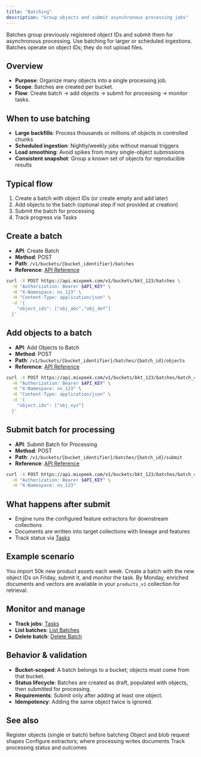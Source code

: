 ```yaml
---
title: "Batching"
description: "Group objects and submit asynchronous processing jobs"
---
```


<Note>
  Batches group previously registered object IDs and submit them for asynchronous processing. Use batching for larger or scheduled ingestions. Batches operate on object IDs; they do not upload files.
</Note>

## Overview

- **Purpose**: Organize many objects into a single processing job.
- **Scope**: Batches are created per bucket.
- **Flow**: Create batch → add objects → submit for processing → monitor tasks.

## When to use batching

- **Large backfills**: Process thousands or millions of objects in controlled chunks
- **Scheduled ingestion**: Nightly/weekly jobs without manual triggers
- **Load smoothing**: Avoid spikes from many single-object submissions
- **Consistent snapshot**: Group a known set of objects for reproducible results

## Typical flow

1) Create a batch with object IDs (or create empty and add later)
2) Add objects to the batch (optional step if not provided at creation)
3) Submit the batch for processing
4) Track progress via Tasks

## Create a batch

- **API**: Create Batch
- **Method**: POST
- **Path**: `/v1/buckets/{bucket_identifier}/batches`
- **Reference**: [API Reference](/api-reference/bucket-batches/create-batch)

```bash
curl -X POST https://api.mixpeek.com/v1/buckets/bkt_123/batches \
  -H "Authorization: Bearer $API_KEY" \
  -H "X-Namespace: ns_123" \
  -H "Content-Type: application/json" \
  -d '{
    "object_ids": ["obj_abc","obj_def"]
  }'
```

## Add objects to a batch

- **API**: Add Objects to Batch
- **Method**: POST
- **Path**: `/v1/buckets/{bucket_identifier}/batches/{batch_id}/objects`
- **Reference**: [API Reference](/api-reference/bucket-batches/add-objects-to-batch)

```bash
curl -X POST https://api.mixpeek.com/v1/buckets/bkt_123/batches/batch_456/objects \
  -H "Authorization: Bearer $API_KEY" \
  -H "X-Namespace: ns_123" \
  -H "Content-Type: application/json" \
  -d '{
    "object_ids": ["obj_xyz"]
  }'
```

## Submit batch for processing

- **API**: Submit Batch for Processing
- **Method**: POST
- **Path**: `/v1/buckets/{bucket_identifier}/batches/{batch_id}/submit`
- **Reference**: [API Reference](/api-reference/bucket-batches/submit-batch-for-processing)

```bash
curl -X POST https://api.mixpeek.com/v1/buckets/bkt_123/batches/batch_456/submit \
  -H "Authorization: Bearer $API_KEY" \
  -H "X-Namespace: ns_123"
```

## What happens after submit

- Engine runs the configured feature extractors for downstream collections
- Documents are written into target collections with lineage and features
- Track status via [Tasks](/api-reference/tasks/get-task-information)

## Example scenario

You import 50k new product assets each week. Create a batch with the new object IDs on Friday, submit it, and monitor the task. By Monday, enriched documents and vectors are available in your `products_v1` collection for retrieval.

## Monitor and manage

- **Track jobs**: [Tasks](/api-reference/tasks/get-task-information)
- **List batches**: [List Batches](/api-reference/bucket-batches/list-batches)
- **Delete batch**: [Delete Batch](/api-reference/bucket-batches/delete-batch)

## Behavior & validation

- **Bucket-scoped**: A batch belongs to a bucket; objects must come from that bucket.
- **Status lifecycle**: Batches are created as draft, populated with objects, then submitted for processing.
- **Requirements**: Submit only after adding at least one object.
- **Idempotency**: Adding the same object twice is ignored.

## See also

<CardGroup cols={2}>
  <Card title="Uploads" icon="arrow-up-from-bracket" href="/ingestion/uploads">
    Register objects (single or batch) before batching
  </Card>
  
  <Card title="Objects & Blobs" icon="box" href="/ingestion/objects">
    Object and blob request shapes
  </Card>
</CardGroup>

<CardGroup cols={2}>
  <Card title="Collections" icon="database" href="/ingestion/collections">
    Configure extractors; where processing writes documents
  </Card>
  
  <Card title="Tasks" icon="list-check" href="/processing/tasks">
    Track processing status and outcomes
  </Card>
</CardGroup>
